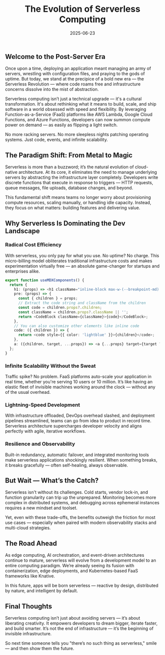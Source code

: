 ﻿---
date: '2025-06-23'
title: 'The Evolution of Serverless Computing'
description: 'A deep dive into how serverless architectures are revolutionizing application development, reducing costs, and enabling developers to focus more on code and less on infrastructure.'
categories:
  - 'Serverless'
  - 'Cloud Computing'
  - 'DevOps'
---

## Welcome to the Post-Server Era

Once upon a time, deploying an application meant managing an army of servers, wrestling with configuration files, and praying to the gods of uptime. But today, we stand at the precipice of a bold new era — the Serverless Revolution — where code roams free and infrastructure concerns dissolve into the mist of abstraction.

Serverless computing isn’t just a technical upgrade — it's a cultural transformation. It's about rethinking what it means to build, scale, and ship software in a world obsessed with speed and flexibility. By leveraging Function-as-a-Service (FaaS) platforms like AWS Lambda, Google Cloud Functions, and Azure Functions, developers can now summon compute power on demand — as easily as flipping a light switch.

No more racking servers. No more sleepless nights patching operating systems. Just code, events, and infinite scalability.

## The Paradigm Shift: From Metal to Magic

Serverless is more than a buzzword; it’s the natural evolution of cloud-native architecture. At its core, it eliminates the need to manage underlying servers by abstracting the infrastructure layer completely. Developers write discrete functions that execute in response to triggers — HTTP requests, queue messages, file uploads, database changes, and beyond.

This fundamental shift means teams no longer worry about provisioning compute resources, scaling manually, or handling idle capacity. Instead, they focus on what matters: building features and delivering value.

## Why Serverless Is Dominating the Dev Landscape

### Radical Cost Efficiency

With serverless, you only pay for what you use. No uptime? No charge. This micro-billing model obliterates traditional infrastructure costs and makes experimentation virtually free — an absolute game-changer for startups and enterprises alike.
```typescript jsx
export function useMDXComponents() {
  return {
    h1: (props) => <h1 className="inline-block max-w-(--breakpoint-md) text-[2.5rem]/10 tracking-tight text-pretty text-gray-950 max-lg:font-medium lg:text-6xl dark:text-gray-200" {...props} />,
    pre: (props) => {
      const { children } = props;
      // Extract the code string and className from the children
      const code = children.props?.children;
      const className = children.props?.className || '';
      return <CodeBlock className={className}>{code}</CodeBlock>;
    },
    // You can also customize other elements like inline code
    code: ({ children }) => {
      return <code style={{ color: 'lightblue' }}>{children}</code>;
    },
    a: ({children, target, ...props}) => <a {...props} target={target ?? '_blank'}>{children}</a> 
  };
}
```

### Infinite Scalability Without the Sweat

Traffic spike? No problem. FaaS platforms auto-scale your application in real time, whether you're serving 10 users or 10 million. It’s like having an elastic fleet of invisible machines working around the clock — without any of the usual overhead.

### Lightning-Speed Development

With infrastructure offloaded, DevOps overhead slashed, and deployment pipelines streamlined, teams can go from idea to product in record time. Serverless architecture supercharges developer velocity and aligns perfectly with agile, iterative workflows.

### Resilience and Observability

Built-in redundancy, automatic failover, and integrated monitoring tools make serverless applications shockingly resilient. When something breaks, it breaks gracefully — often self-healing, always observable.

## But Wait — What’s the Catch?

Serverless isn't without its challenges. Cold starts, vendor lock-in, and function granularity can trip up the unprepared. Monitoring becomes more complex in distributed systems, and debugging across ephemeral instances requires a new mindset and toolset.

Yet, even with these trade-offs, the benefits outweigh the friction for most use cases — especially when paired with modern observability stacks and multi-cloud strategies.

## The Road Ahead

As edge computing, AI orchestration, and event-driven architectures continue to mature, serverless will evolve from a development model to an entire computing paradigm. We’re already seeing its fusion with containerization, edge deployments, and Kubernetes-based FaaS frameworks like Knative.

In this future, apps will be born serverless — reactive by design, distributed by nature, and intelligent by default.

## Final Thoughts

Serverless computing isn’t just about avoiding servers — it’s about liberating creativity. It empowers developers to dream bigger, iterate faster, and build smarter. It’s not the end of infrastructure — it’s the beginning of invisible infrastructure.

So next time someone tells you "there’s no such thing as serverless," smile — and then show them the future.